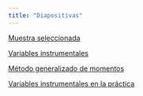 ```yaml
---
title: "Diapositivas"
---
```



[Muestra seleccionada](./muestra-seleccionada.qmd){target="_blank"}

[Variables instrumentales](./variables-instrumentales.qmd){target="_blank"}

[Método generalizado de momentos](./mgm.qmd){target="_blank"}

[Variables instrumentales en la práctica](./variables-instrumentales-practica.qmd){target="_blank"}
